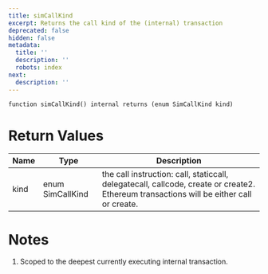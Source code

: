 ```yaml
---
title: simCallKind
excerpt: Returns the call kind of the (internal) transaction
deprecated: false
hidden: false
metadata:
  title: ''
  description: ''
  robots: index
next:
  description: ''
---
```

```solidity
function simCallKind() internal returns (enum SimCallKind kind)
```

# Return Values

| Name | Type             | Description                                                                                                                             |
| ---- | ---------------- | --------------------------------------------------------------------------------------------------------------------------------------- |
| kind | enum SimCallKind | the call instruction: call, staticcall, delegatecall, callcode, create or create2. Ethereum transactions will be either call or create. |

# Notes

1. Scoped to the deepest currently executing internal transaction.
